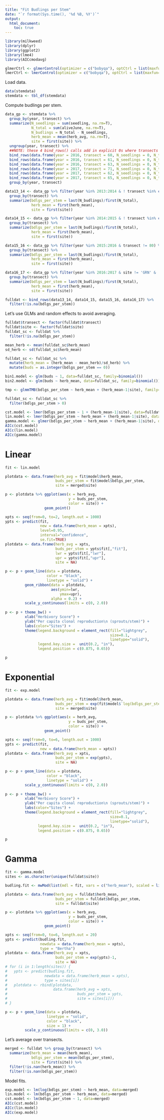 ```yaml
---
title: "Fit Budlings per Stem"
date: "`r format(Sys.time(), '%d %B, %Y')`"
output: 
  html_document:
    toc: true
---
```


```r
library(milkweed)
library(dplyr)
library(ggplot2)
library(lme4)
library(AICcmodavg)

glmerCtrl <- glmerControl(optimizer = c("bobyqa"), optCtrl = list(maxfun=50000))
lmerCtrl <- lmerControl(optimizer = c("bobyqa"), optCtrl = list(maxfun=150000))
```

Load data.
```r
data(stemdata)
stemdata <- tbl_df(stemdata)
```

Compute budlings per stem.
```r
data_gp <- stemdata %>% 
  group_by(year, transect) %>% 
  summarize(N_seedlings = sum(seedling, na.rm=T), 
            N_total = sum(aliveJune, na.rm=T), 
            N_budlings = N_total - N_seedlings,
            herb_mean = mean(herb_avg, na.rm=T),
            site = first(site)) %>%
  ungroup(year, transect) %>%
  ##NOTE: these 4 bind_rows() calls add in explicit 0s where transects died off, resulting in a year with 0 stems, necessary as it would skew the model if it were not included
  bind_rows(data.frame(year = 2016, transect = 60, N_seedlings = 0, N_total = 0, N_budlings = 0, herb_mean = 0, site = "YTB")) %>%
  bind_rows(data.frame(year = 2016, transect = 61, N_seedlings = 0, N_total = 0, N_budlings = 0, herb_mean = 0, site = "YTB")) %>%
  bind_rows(data.frame(year = 2016, transect = 63, N_seedlings = 0, N_total = 0, N_budlings = 0, herb_mean = 0, site = "YTB")) %>%
  bind_rows(data.frame(year = 2017, transect = 71, N_seedlings = 0, N_total = 0, N_budlings = 0, herb_mean = 0, site = "SKY")) %>%
  bind_rows(data.frame(year = 2017, transect = 62, N_seedlings = 0, N_total = 0, N_budlings = 0, herb_mean = 0, site = "YTB")) %>%
  bind_rows(data.frame(year = 2017, transect = 65, N_seedlings = 0, N_total = 0, N_budlings = 0, herb_mean = 0, site = "YTB")) %>%
  group_by(year, transect)

data13_14 <- data_gp %>% filter(year %in% 2013:2014 & ! transect %in% c(44, 48)) %>% #transects 44 and 48 were abandoned after 2013 and so were not included
  group_by(transect) %>% 
  summarize(bdlgs_per_stem = last(N_budlings)/first(N_total),
            herb_mean = first(herb_mean),
            site = first(site))

data14_15 <- data_gp %>% filter(year %in% 2014:2015 & ! transect %in% c(70, 72)) %>% #transects 70 and 72 were abandoned after 2014 and so were not included
  group_by(transect) %>% 
  summarize(bdlgs_per_stem = last(N_budlings)/first(N_total),
            herb_mean = first(herb_mean),
            site = first(site))

data15_16 <- data_gp %>% filter(year %in% 2015:2016 & transect != 80) %>% #transect 80 was abandoned after 2015 so was not included
  group_by(transect) %>%
  summarize(bdlgs_per_stem = last(N_budlings)/first(N_total),
            herb_mean = first(herb_mean),
            site = first(site))

data16_17 <- data_gp %>% filter(year %in% 2016:2017 & site != 'GRN' & ! transect %in% c(60, 61, 63, 73, 80)) %>% #GRN was a new site and data is only available for 2017, and transect 80 in 2017 is a new transect NOT the same as transect 80 that was abandoned (same number only, which should be fixed.) Also, transects 60, 61, 62 are not present in 2017 since they died, so they are excluded.
  group_by(transect) %>%
  summarize(bdlgs_per_stem = last(N_budlings)/first(N_total),
            herb_mean = first(herb_mean),
            site = first(site))

fulldat <- bind_rows(data13_14, data14_15, data15_16, data16_17) %>%
  filter(!is.na(bdlgs_per_stem))
```

Let's use GLMs and random effects to avoid averaging.
```r
fulldat$transect <- factor(fulldat$transect)
fulldat$site <- factor(fulldat$site)
fulldat_sc <- fulldat %>%
  filter(!is.na(bdlgs_per_stem))

mean_herb <- mean(fulldat_sc$herb_mean)
sd_herb <- sd(fulldat_sc$herb_mean)

fulldat_sc <- fulldat_sc %>%
  mutate(herb_mean = (herb_mean - mean_herb)/sd_herb) %>%
  mutate(buds = as.integer(bdlgs_per_stem == 0))

bin1.model <- glm(buds ~ 1, data=fulldat_sc, family=binomial())
bin2.model <- glm(buds ~ herb_mean, data=fulldat_sc, family=binomial())

tmp <- glmmTMB(bdlgs_per_stem ~ herb_mean + (herb_mean-1|site), family=ziGamma(link="log"), ziformula=~herb_mean, data= fulldat_sc)

fulldat_sc <- fulldat_sc %>%
  filter(bdlgs_per_stem > 0)

cst.model <- lmer(bdlgs_per_stem ~ 1 + (herb_mean-1|site), data=fulldat_sc, REML=T, control=lmerCtrl)
lin.model <- lmer(bdlgs_per_stem ~ herb_mean + (herb_mean-1|site), data=fulldat_sc, REML=T, control=lmerCtrl)
gamma.model <- glmer(bdlgs_per_stem ~ herb_mean + (herb_mean-1|site), data=fulldat_sc, nAGQ=1, family=Gamma(link = "log"), control = glmerCtrl)
AICc(cst.model)
AICc(lin.model)
AICc(gamma.model)
```

# Linear

```r
fit <- lin.model 

plotdata <- data.frame(herb_avg = fit$model$herb_mean, 
                       buds_per_stem = fit$model$bdlgs_per_stem,
                       site = merged$site)

p <- plotdata %>% ggplot(aes(x = herb_avg, 
                             y = buds_per_stem,
                             color = site)) + 
                  geom_point()

xpts <- seq(from=0, to=2, length.out = 1000)
ypts <- predict(fit, 
                new = data.frame(herb_mean = xpts), 
                level=0.95,
                interval="confidence",
                se.fit=TRUE)
plotdata <- data.frame(herb_avg = xpts, 
                       buds_per_stem = ypts$fit[,"fit"],
                       lwr = ypts$fit[,"lwr"],
                       upr = ypts$fit[,"upr"],
                       site = NA)

p <- p + geom_line(data = plotdata, 
                   color = "black", 
                   linetype = "solid") +
         geom_ribbon(data = plotdata, 
                     aes(ymin=lwr, 
                         ymax=upr), 
                     alpha = 0.2) + 
         scale_y_continuous(limits = c(0, 2.0))
         
p <- p + theme_bw() +
         xlab("Herbivory Score") +
         ylab("Per capita clonal reproduction\n (sprouts/stem)") +
         labs(color="Sites") + 
         theme(legend.background = element_rect(fill="lightgrey",
                                                size=0.1,
                                                linetype="solid"),
               legend.key.size =  unit(0.2, "in"),
               legend.position = c(0.875, 0.65))

p
```

# Exponential
```r
fit <- exp.model

plotdata <- data.frame(herb_avg = fit$model$herb_mean, 
                       buds_per_stem = exp(fit$model$`log(bdlgs_per_stem + 0.01)`)-0.01,
                       site = merged$site)

p <- plotdata %>% ggplot(aes(x = herb_avg, 
                             y = buds_per_stem,
                             color = site)) + 
                  geom_point()

xpts <- seq(from=0, to=6, length.out = 1000)
ypts <- predict(fit, 
                new = data.frame(herb_mean = xpts))
plotdata <- data.frame(herb_avg = xpts, 
                       buds_per_stem = exp(ypts),
                       site = NA)

p <- p + geom_line(data = plotdata, 
                   color = "black", 
                   linetype = "solid") +
         scale_y_continuous(limits = c(0, 2.0))
         
p <- p + theme_bw() +
         xlab("Herbivory Score") +
         ylab("Per capita clonal reproduction\n (sprouts/stem)") +
         labs(color="Sites") + 
         theme(legend.background = element_rect(fill="lightgrey",
                                                size=0.1,
                                                linetype="solid"),
               legend.key.size =  unit(0.2, "in"),
               legend.position = c(0.875, 0.65))

p
```

# Gamma
```r
fit <- gamma.model
sites <- as.character(unique(fulldat$site))

budling.fit <- mwMod(list(mdl = fit, vars = c("herb_mean"), scaled = list(herb_mean = scale(fulldat$herb_mean))))

plotdata <- data.frame(herb_avg = fulldat$herb_mean, 
                       buds_per_stem = fulldat$bdlgs_per_stem,
                       site = fulldat$site)

p <- plotdata %>% ggplot(aes(x = herb_avg, 
                             y = buds_per_stem,
                             color = site)) + 
                  geom_point()

xpts <- seq(from=0, to=6, length.out = 20)
ypts <- predict(budling.fit,
                newdata = data.frame(herb_mean = xpts),
                type = "Bertha")
plotdata <- data.frame(herb_avg = xpts, 
                       buds_per_stem = exp(ypts)-1,
                       site = NA)
# for (i in 1:length(sites)) {
#   ypts <- predict(budling.fit,
#                 newdata = data.frame(herb_mean = xpts),
#                 type = sites[i])
#   plotdata <- rbind(plotdata,
#                     data.frame(herb_avg = xpts,
#                                buds_per_stem = ypts,
#                                site = sites[i]))
# }

p <- p + geom_line(data = plotdata, 
                   linetype = "solid",
                   color = "black",
                   size = 1) + 
         scale_y_continuous(limits = c(0, 3.0))
```

Let's average over transects.

```r
merged <- fulldat %>% group_by(transect) %>% 
  summarize(herb_mean = mean(herb_mean),
            bdlgs_per_stem = mean(bdlgs_per_stem),
            site = first(site)) %>%
  filter(!is.nan(herb_mean)) %>%
  filter(!is.nan(bdlgs_per_stem))
```

Model fits.
```r
exp.model <- lm(log(bdlgs_per_stem) ~ herb_mean, data=merged)
lin.model <- lm(bdlgs_per_stem ~ herb_mean, data=merged)
cst.model <- lm(bdlgs_per_stem ~ 1, data=merged)
AICc(cst.model)
AICc(lin.model)
AICc(exp.model)
```
